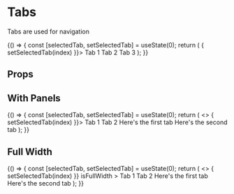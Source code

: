 
<Meta title="Components/Tabs/Overview" component={Tabs} />

# Tabs

Tabs are used for navigation

<Canvas isExpanded>
  <Story name="Default">
  {() => {
    const [selectedTab, setSelectedTab] = useState(0);
    return (
      <Tabs value={selectedTab} onChange={(event, index) => { setSelectedTab(index) }}>
        <Tabs.Item>
          Tab 1
        </Tabs.Item>
        <Tabs.Item>
          Tab 2
        </Tabs.Item>
        <Tabs.Item isDisabled>
          Tab 3
        </Tabs.Item>
      </Tabs>
    );
  }}
  </Story>
</Canvas>

## Props

<ArgsTable of={Tabs} />

## With Panels

<Canvas isExpanded>
  <Story name="With Panels">
  {() => {
    const [selectedTab, setSelectedTab] = useState(0);
    return (
      <>
        <Tabs value={selectedTab} onChange={(event, index) => { setSelectedTab(index) }}>
          <Tabs.Item>
            Tab 1
          </Tabs.Item>
          <Tabs.Item>
            Tab 2
          </Tabs.Item>
        </Tabs>
        <TabPanels value={selectedTab}>
          <Box padding="lg">
            Here's the first tab
          </Box>
          <Box padding="lg">
            Here's the second tab
          </Box>
        </TabPanels>
      </>
    );
  }}
  </Story>
</Canvas>

## Full Width

<Canvas isExpanded>
  <Story name="Full Width">
  {() => {
    const [selectedTab, setSelectedTab] = useState(0);
    return (
      <>
        <Tabs
          value={selectedTab}
          onChange={(event, index) => { setSelectedTab(index) }}
          isFullWidth
        >
          <Tabs.Item>
            Tab 1
          </Tabs.Item>
          <Tabs.Item>
            Tab 2
          </Tabs.Item>
        </Tabs>
        <TabPanels value={selectedTab}>
          <Box padding="lg">
            Here's the first tab
          </Box>
          <Box padding="lg">
            Here's the second tab
          </Box>
        </TabPanels>
      </>
    );
  }}
  </Story>
</Canvas>